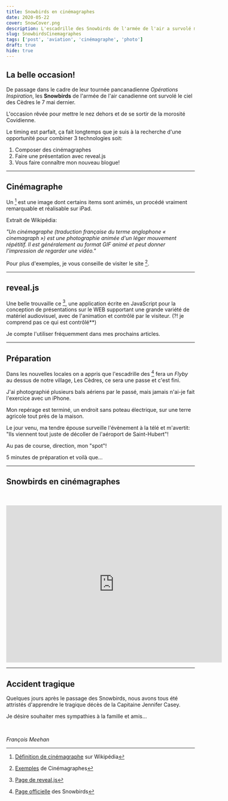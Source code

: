 ```yaml
---
title: Snowbirds en cinémagraphes
date: 2020-05-22
cover: SnowCover.png
description: L'escadrille des Snowbirds de l'armée de l'air a survolé mon patelin, présentation de cinémagraphes.
slug: SnowbirdsCinemagraphes
tags: ['post', 'aviation', 'cinémagraphe', 'photo']
draft: true
hide: true
---
```


## La belle occasion!


De passage dans le cadre de leur tournée pancanadienne *Opérations Inspiration*, les **Snowbirds** de l'armée de l'air canadienne ont survolé le ciel des Cèdres le 7 mai dernier.


L'occasion rêvée pour mettre le nez dehors et de se sortir de la morosité Covidienne.


Le timing est parfait, ça fait longtemps que je suis à la recherche d'une opportunité pour combiner 3 technologies soit:


1. Composer des cinémagraphes
1. Faire une présentation avec reveal.js
1. Vous faire connaître mon nouveau blogue!


---


## Cinémagraphe


Un [^cinémagraphe] est une image dont certains items sont animés, un procédé vraiment remarquable et réalisable sur iPad.


Extrait de Wikipédia:


*"Un cinémagraphe (traduction française du terme anglophone « cinemagraph ») est une photographie animée d'un léger mouvement répétitif. Il est généralement au format GIF animé et peut donner l'impression de regarder une vidéo."*


Pour plus d'exemples, je vous conseille de visiter le site [^cinemagraphs].


---


## reveal.js


Une belle trouvaille ce [^reveal.js], une application écrite en JavaScript pour la conception de présentations sur le WEB supportant une grande variété de matériel audiovisuel, avec de l'animation et contrôlé par le visiteur. (?! je comprend pas ce qui est contrôlé**)


Je compte l'utiliser fréquemment dans mes prochains articles.


---


## Préparation

Dans les nouvelles locales on a appris que l'escadrille des [^Snowbirds] fera un *Flyby* au dessus de notre village, Les Cèdres, ce sera une passe et c'est fini.

J'ai photographié plusieurs bals aériens par le passé, mais jamais n'ai-je fait l'exercice avec un iPhone.


Mon repérage est terminé, un endroit sans poteau électrique, sur une terre agricole tout près de la maison.


Le jour venu, ma tendre épouse surveille l'évènement à la télé et m'avertit: "Ils viennent tout juste de décoller de l'aéroport de Saint-Hubert"!

Au pas de course, direction, mon "spot"!


5 minutes de préparation et voilà que...


---


##  Snowbirds en cinémagraphes

<br/>
<br/>

<iframe src="https://slides.com/fmeehan/deck/embed?token=ne3of_Qo&style=light" width="576" height="420" scrolling="no" frameborder="0" webkitallowfullscreen mozallowfullscreen allowfullscreen></iframe>


---


## Accident tragique


Quelques jours après le passage des Snowbirds, nous avons tous été attristés d'apprendre le tragique décès de la Capitaine Jennifer Casey.


Je désire souhaiter mes sympathies à la famille et amis...

<br/>

*François Meehan*



[^Snowbirds]: [Page officielle](http://rcaf-arc.forces.gc.ca/fr/snowbirds/index.page) des Snowbirds
[^reveal.js]: [Page de reveal.js](https://revealjs.com/#/)
[^cinémagraphe]: [Définition de cinémagraphe](https://fr.wikipedia.org/wiki/Cinemagraphe) sur Wikipédia
[^cinemagraphs]: [Exemples](http://cinemagraphs.com/) de Cinémagraphes
